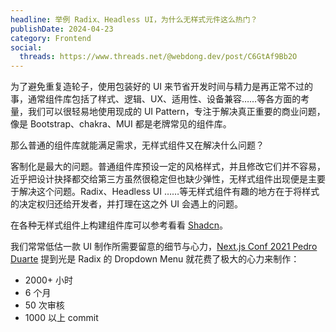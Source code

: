 ```yaml
---
headline: 举例 Radix、Headless UI，为什么无样式元件这么热门？
publishDate: 2024-04-23
category: Frontend
social:
  threads: https://www.threads.net/@webdong.dev/post/C6GtAf9Bb2O
---
```


为了避免重复造轮子，使用包装好的 UI 来节省开发时间与精力是再正常不过的事，通常组件库包括了样式、逻辑、UX、适用性、设备兼容……等各方面的考量，我们可以很轻易地使用现成的 UI Pattern，专注于解决真正重要的商业问题，像是 Bootstrap、chakra、MUI 都是老牌常见的组件库。

那么普通的组件库就能满足需求，无样式组件又在解决什么问题？

客制化是最大的问题。普通组件库预设一定的风格样式，并且修改它们并不容易，近乎把设计抉择都交给第三方虽然很稳定但也缺少弹性，无样式组件出现便是主要于解决这个问题。Radix、Headless UI ……等无样式组件有趣的地方在于将样式的决定权归还给开发者，并打理在这之外 UI 会遇上的问题。

在各种无样式组件上构建组件库可以参考看看 [Shadcn](https://ui.shadcn.com/)。

我们常常低估一款 UI 制作所需要留意的细节与心力，[Next.js Conf 2021 Pedro Duarte](https://www.youtube.com/watch?v=lY-RQjWeweo) 提到光是 Radix 的 Dropdown Menu 就花费了极大的心力来制作：

- 2000+ 小时
- 6 个月
- 50 次审核
- 1000 以上 commit
